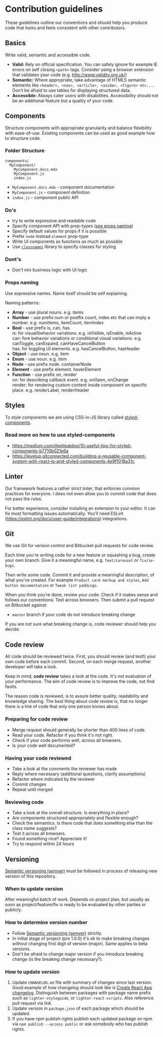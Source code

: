 # Contribution guidelines

These guidelines outline our conventions and should help you produce code that looks and feels consistent with other contributors.

## Basics

Write valid, semantic and accessible code.

- **Valid:** Rely on official specification. You can safely ignore for example IE errors on self closing `<path>` tags. Consider using a browser extension that validates your code (e.g. http://www.validity.org.uk/)
- **Semantic:** Where appropriate, take advantage of HTML5 semantic elements like `<header>, <nav>, <article>, <aside>, <figure> etc...`. Don't be afraid to use tables for displaying structured data.
- **Accessible:** Always cater users with disabilities. Accessibility should not be an additional feature but a quality of your code.

## Components

Structure components with appropriate granularity and balance flexibility with ease-of-use. Existing components can be used as good example how to structure code.

### Folder Structure

```
components/
  MyComponent/
    MyComponent.docs.mdx
    MyComponent.js
    index.js
```

- `MyComponent.docs.mdx` - component documentation
- `MyComponent.js` - component definition
- `index.js` - component public API

### Do's

- try to write expressive and readable code
- Specify component API with prop-types ([see props naming](#props-naming))
- Specify default values for props if it is possible
- Prefer `node` instead `element` prop-type
- Write UI components as functions as much as possible
- Use [`classnames`](https://github.com/JedWatson/classnames) library to specify classes for styling

### Dont's

- Don't mix business logic with UI logic

### Props naming

Use expressive names. Name itself should be self explaining.

Naming patterns:

- **Array** - use plural nouns. e.g. items
- **Number** - use prefix num or postfix count, index etc that can imply a number. e.g. numItems, itemCount, itemIndex
- **Bool** - use prefix is, can, has  
  is: for visual/behavior variations. e.g. isVisible, isEnable, isActive  
  can: fore behavior variations or conditional visual variations. e.g. canToggle, canExpand, canHaveCancelButton  
  has: for toggling UI elements. e.g. hasCancelButton, hasHeader
- **Object** - use noun. e.g. item
- **Enum** - use noun. e.g. item
- **Node** - use prefix node. containerNode
- **Element** - use prefix element. hoverElement
- **Function** - use prefix on, render  
  on: for describing callback event. e.g. onOpen, onChange  
  render: for rendering custom content inside component on specific place. e.g. renderLabel, renderHeader

## Styles

To style components we are using CSS-in-JS library called [styled-components](https://www.styled-components.com/).

### Read more on how to use styled-components

- https://medium.com/@pitipatdop/10-useful-tips-for-styled-components-b7710b021e6a
- https://levelup.gitconnected.com/building-a-reusable-component-system-with-react-js-and-styled-components-4e9f1018a31c

## Linter

Our framework features a rather strict linter, that enforces common practices for everyone. I does not even allow you to commit code that does not pass the rules.

For better experience, consider installing an extension to your editor. It can fix most formatting issues automatically. You'll need ESLint (https://eslint.org/docs/user-guide/integrations) integrations.

## Git

We use Git for version control and Bitbucket pull requests for code review.

Each time you're writing code for a new feature or squashing a bug, create your own branch. Give it a meaningful name, e.g. `feat/carousel` or `fix/ie-bugs`.

Then write some code. Commit it and provide a meaningful description, of what you've created. For example `Product card markup and styles`, `Add button documentation` or `Tweak list paddings`.

When you think you're done, review your code. Check if it makes sense and follows our conventions. Test across browsers. Then submit a pull request on Bitbucket against:

- `master` branch if your code do not introduce breaking change

If you are not sure what breaking change is, code reviewer should help you decide.

## Code review

All code should be reviewed twice. First, you should review (and test!) your own code before each commit. Second, on each merge request, another developer will take a look.

Keep in mind, **code review** takes a look at the code. It's not evaluation of your performance. The aim of code review is to improve the code, not find faults.

The reason code is reviewed, is to assure better quality, readability and knowledge sharing. The best thing about code review is, that no longer there is a line of code that only one person knows about.

### Preparing for code review

- Merge request should generally be shorter than 400 lines of code.
- Read your code. Refactor if you think it's not right.
- Check if your code performs well, across all browsers.
- Is your code well documented?

### Having your code reviewed

- Take a look at the comments the reviewer has made
- Reply where necessary (additional questions, clarify assumptions)
- Refactor where indicated by the reviewer
- Commit changes
- Repeat until merged

### Reviewing code

- Take a look at the overall structure. Is everything in place?
- Are components structured appropriately and flexible enough?
- Check the semantics. Is there code that does something else than the class name suggests?
- Test it across all browsers.
- Found something nice? Appreciate it!
- Try to respond within 24 hours

## Versioning

[Semantic versioning (semver)](https://semver.org/) must be followed in process of releasing new version of this repository.

### When to update version

After meaningful batch of work. Depends on project plan, but usually as soon as project/feature/fix is ready to be evaluated by other parties or publicly.

### How to determine version number

- Follow [Semantic versioning (semver)](https://semver.org/) strictly.
- In initial stage of project (pre 1.0.0) it's ok to make breaking changes without changing first digit of version (major). Same applies to beta versions.
- Don't be afraid to change major version if you introduce breaking change (is the breaking change necessary?).

### How to update version

1. Update `CHANGELOG.md` file with summary of changes since last version. Good example of how changelog should look like is [Create React App changelog](https://github.com/facebook/create-react-app/blob/master/CHANGELOG.md). Distinguish between packages with package name prefix such as `lighter-styleguide`, or `lighter-react-scripts`. Also reference pull request via link.
2. Update version in `package.json` of each package which should be updated.
3. If you have npm publish rights publish each updated package on npm via `npm publish --access public` or ask somebody who has publish rights.
